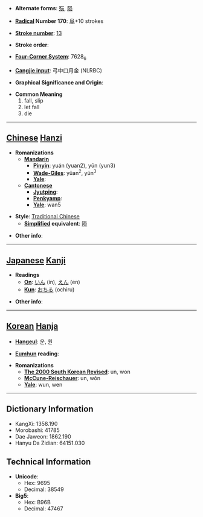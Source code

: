 * '''Alternate forms''': [[殒]], [[陨]]

* '''[[Wiktionary:Chinese radical index| Radical]] Number 170''': [[Wiktionary:Chinese radical index 阜|阜]]+10 strokes

* '''[[Wiktionary:Chinese total strokes index|Stroke number]]''': [[Wiktionary:Chinese total strokes index 13|13]]

* '''Stroke order''': 

* '''[[Wiktionary:Chinese four corner index|Four-Corner System]]''': 7628<sub>6</sub>

* '''[[Wiktionary:Chinese Cangjie index|Cangjie input]]''': 弓中口月金 (NLRBC)

* '''Graphical Significance and Origin''': 

* '''Common Meaning'''
*#fall, slip
*# let fall
*# die


----

== [[Chinese]] [[Hanzi]] ==

* '''Romanizations'''
** '''[[Mandarin]]'''
*** '''[[Pinyin]]''': yuán (yuan2), yǔn (yun3)
*** '''[[Wade-Giles]]''': yüan<sup>2</sup>, yün<sup>3</sup>
*** '''[[Yale]]''': 
** '''[[Cantonese]]'''
*** '''[[Jyutping]]''':
*** '''[[Penkyamp]]''': 
*** '''[[Yale]]''': wan5

* '''Style''': [[Traditional Chinese]] 
** '''[[Simplified Chinese|Simplified]] equivalent''': [[陨]]

* '''Other info''': 

----

== [[Japanese]] [[Kanji]] ==

* '''Readings'''
** '''[[On]]''': [[いん]] (in), [[えん]] (en)
** '''[[Kun]]''': [[おちる]] (ochiru)

* '''Other info''':  

----

== [[Korean]] [[Hanja]] ==

* '''[[Hangeul]]''': 운, 원

* '''[[Eumhun]] reading''': 

* '''Romanizations'''
** '''[[The 2000 South Korean Revised Romanization|The 2000 South Korean Revised]]''': un, won
** '''[[McCune-Reischauer]]''': un, wŏn
** '''[[Yale]]''': wun, wen

----

== Dictionary Information ==

* KangXi: 1358.190
* Morobashi: 41785
* Dae Jaweon: 1862.190
* Hanyu Da Zidian: 64151.030

== Technical Information ==

* '''Unicode''':
** Hex: 9695
** Decimal: 38549
* '''Big5''':
** Hex: B96B
** Decimal: 47467